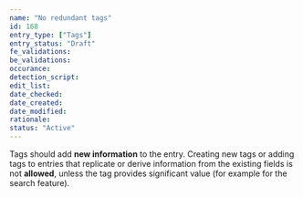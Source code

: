 ```yaml
---
name: "No redundant tags"
id: 168
entry_type: ["Tags"]
entry_status: "Draft"
fe_validations:
be_validations:
occurance:
detection_script:
edit_list:
date_checked:
date_created:
date_modified:
rationale:
status: "Active"
---
```


Tags should add **new information** to the entry. Creating new tags or adding tags to entries that replicate or derive information from the existing fields is not **allowed**, unless the tag provides significant value (for example for the search feature).


